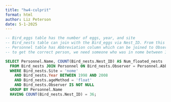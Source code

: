 ```yaml
---
title: "hw4-culprit"
format: html
author: Liz Peterson
date: 5-1-2025
---
```


```sql
-- Bird_eggs table has the number of eggs, year, and site 
-- Bird_nests table can join with the Bird_eggs via Nest_ID. From this join we can get observer code from Bird_nests 
-- Personnel table has Abbreviation column which can be joined to Observer column from Bird_nests and from there we can extract the actual name of the observer
-- to get the correct person, we need someone who was in nome between 1998 and 2008 and whose method for determining age was float
```

```sql
SELECT Personnel.Name, COUNT(Bird_nests.Nest_ID) AS Num_floated_nests
  FROM Bird_nests JOIN Personnel ON Bird_nests.Observer = Personnel.Abbreviation
  WHERE Bird_nests.Site = 'nome'
    AND Bird_nests.Year BETWEEN 1998 AND 2008
    AND Bird_nests.ageMethod = 'float'
    AND Bird_nests.Observer IS NOT NULL
  GROUP BY Personnel.Name
  HAVING COUNT(Bird_nests.Nest_ID) = 36;
```
